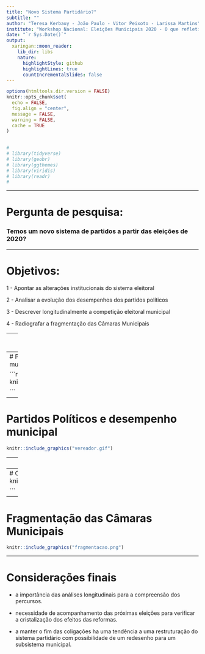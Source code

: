 ```yaml
---
title: "Novo Sistema Partidário?"
subtitle: ""
author: "Teresa Kerbauy - João Paulo - Vitor Peixoto - Larissa Martins"
institute: "Workshop Nacional: Eleições Municipais 2020 - O que refletiram e o que anteciparam"
date: "`r Sys.Date()`"
output:
  xaringan::moon_reader:
    lib_dir: libs
    nature:
      highlightStyle: github
      highlightLines: true
      countIncrementalSlides: false
---
```



```r
options(htmltools.dir.version = FALSE)
knitr::opts_chunk$set(
  echo = FALSE,
  fig.align = "center",
  message = FALSE,
  warning = FALSE,
  cache = TRUE
)

 
# 
# library(tidyverse)
# library(geobr)
# library(ggthemes)
# library(viridis)
# library(readr)
# 

```

--- 


# Pergunta de pesquisa:



### Temos um novo sistema de partidos a partir das eleições de 2020?

---

# Objetivos:

1 - Apontar as alterações  institucionais do sistema eleitoral

2 - Analisar a evolução dos desempenhos dos partidos políticos

3 - Descrever longitudinalmente a competição eleitoral municipal

4 - Radiografar a fragmentação das Câmaras Municipais


---
# Mudanças institucionais do sistema eleitoral



- Mudanças nas magnitudes dos distritos

- Coligações Eleitorais

- Financiamento de Campanhas

- HGPE

- Tempo das campanhas

- Clausulas de barreiras e desempenhos individuais

- Fidelidade partidária

- Cotas de gênero

- Regulamentação das campanhas nas redes sociais


---
# Partidos Políticos e desempenho municipal

```r


knitr::include_graphics("prefeito.gif")



```
---
# Partidos Políticos e desempenho municipal
```r


knitr::include_graphics("vereador.gif")

```





---
# Competição eleitoral

```r



knitr::include_graphics("nep_eleitoral.png")

```


---
# Competição eleitoral por tamanho
```r

knitr::include_graphics("nep_vereador_tamanho.png")

```



---
# Fragmentação das Câmaras Municipais 

```r



knitr::include_graphics("fragmentacao.png")

```

---
# Considerações finais


- a importância das análises longitudinais para a compreensão dos percursos.

- necessidade de acompanhamento das próximas eleições para verificar a cristalização dos efeitos das reformas.

- a manter o fim das coligações ha uma tendência a uma restruturação do sistema partidário com possibilidade de um redesenho para um subsistema municipal.


